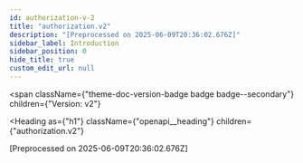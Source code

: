 ```yaml
---
id: authorization-v-2
title: "authorization.v2"
description: "[Preprocessed on 2025-06-09T20:36:02.676Z]"
sidebar_label: Introduction
sidebar_position: 0
hide_title: true
custom_edit_url: null
---
```



<span
  className={"theme-doc-version-badge badge badge--secondary"}
  children={"Version: v2"}
>
</span>

<Heading
  as={"h1"}
  className={"openapi__heading"}
  children={"authorization.v2"}
>
</Heading>



[Preprocessed on 2025-06-09T20:36:02.676Z] 


      